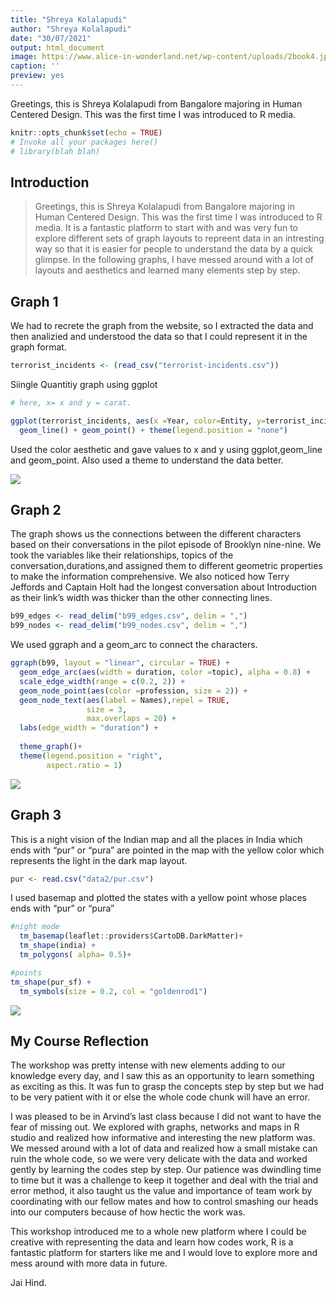 ```yaml
---
title: "Shreya Kolalapudi"
author: "Shreya Kolalapudi"
date: "30/07/2021"
output: html_document
image: https://www.alice-in-wonderland.net/wp-content/uploads/2book4.jpg
caption: ''
preview: yes
---
```


Greetings, this is Shreya Kolalapudi from Bangalore majoring in Human Centered Design. This was the first time I was introduced to R media.

<!--more-->

```r
knitr::opts_chunk$set(echo = TRUE)
# Invoke all your packages here()
# library(blah blah)

```

## Introduction

>Greetings, this is Shreya Kolalapudi from Bangalore majoring in Human Centered Design. This was the first time I was introduced to R media. It is a fantastic platform to start with and was very fun to explore different sets of graph layouts to repreent data in an intresting way so that it is easier for people to understand the data by a quick glimpse. In the following graphs, I have messed around with a lot of layouts and aesthetics and learned many elements step by step. 

## Graph 1

We had to recrete the graph from the website, so I extracted the data and then analizied and understood the data so that I could represent it in the graph format.

```r
terrorist_incidents <- (read_csv("terrorist-incidents.csv"))

```

Siingle Quantitiy graph using ggplot

```r
# here, x= x and y = carat.

ggplot(terrorist_incidents, aes(x =Year, color=Entity, y=terrorist_incidents))+
  geom_line() + geom_point() + theme(legend.position = "none") 

```

Used the color aesthetic and gave values to x and y using ggplot,geom_line and geom_point. Also used a theme to understand the data better.

![](images/terrrorist image.png)


## Graph 2

The graph shows us the connections between the different characters based on their conversations in the pilot episode of Brooklyn nine-nine. We took the variables like their relationships, topics of the conversation,durations,and assigned them to different geometric properties to make the information comprehensive. We also noticed how Terry Jeffords and Captain Holt had the longest conversation about Introduction as their link’s width was thicker than the other connecting lines. 

```r
b99_edges <- read_delim("b99_edges.csv", delim = ",")
b99_nodes <- read_delim("b99_nodes.csv", delim = ",")
```

We used ggraph and a geom_arc to connect the characters.

```r
ggraph(b99, layout = "linear", circular = TRUE) + 
  geom_edge_arc(aes(width = duration, color =topic), alpha = 0.8) + 
  scale_edge_width(range = c(0.2, 2)) +
  geom_node_point(aes(color =profession, size = 2)) + 
  geom_node_text(aes(label = Names),repel = TRUE, 
                 size = 3,
                 max.overlaps = 20) +
  labs(edge_width = "duration") +
  
  theme_graph()+
  theme(legend.position = "right", 
        aspect.ratio = 1)
```

![](images/b99 image.png)

## Graph 3

This is a night vision of the Indian map and all the places in India which ends with "pur" or "pura" are pointed in the map with the yellow color which represents the light in the dark map layout.

```r
pur <- read.csv("data2/pur.csv")
```

I used basemap and plotted the states with a yellow point whose places ends with "pur" or "pura"

```r
#night mode
  tm_basemap(leaflet::providers$CartoDB.DarkMatter)+
  tm_shape(india) +
  tm_polygons( alpha= 0.5)+

#points
tm_shape(pur_sf) +
  tm_symbols(size = 0.2, col = "goldenrod1")


```

![](images/maps_image.png)

## My Course Reflection

The workshop was pretty intense with new elements adding to our knowledge every day, and I saw this as an opportunity to learn something as exciting as this. It was fun to grasp the concepts step by step but we had to be very patient with it or else the whole code chunk will have an error. 

I was pleased to be in Arvind’s last class because I did not want to have the fear of missing out. We explored with graphs, networks and maps in R studio and realized how informative and interesting the new platform was. We messed around with a lot of data and realized how a small mistake can ruin the whole code, so we were very delicate with the data and worked gently by learning the codes step by step. Our patience was dwindling time to time but it was a challenge to keep it together and deal with the trial and error method, it also taught us the value and importance of team work by coordinating with our fellow mates and how to control smashing our heads into our computers because of how hectic the work was. 

This workshop introduced me to a whole new platform where I could be creative with representing the data and learn how codes work, R is a fantastic platform for starters like me and I would love to explore more and mess around with more data in future. 

Jai Hind.
